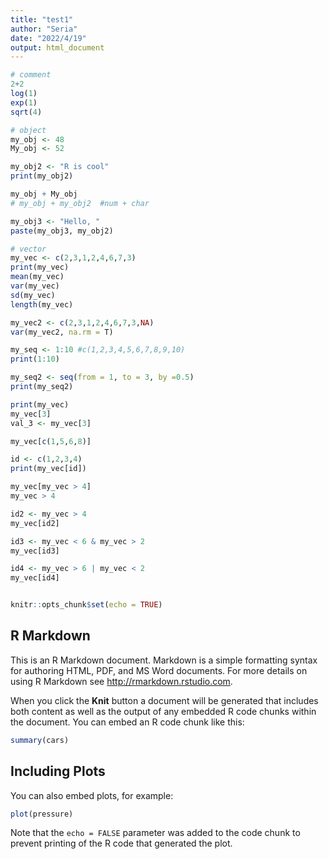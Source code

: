 ```yaml
---
title: "test1"
author: "Seria"
date: "2022/4/19"
output: html_document
---
```



```r
# comment
2+2
log(1)
exp(1)
sqrt(4)
```

```r
# object
my_obj <- 48
My_obj <- 52

my_obj2 <- "R is cool"
print(my_obj2)

my_obj + My_obj
# my_obj + my_obj2  #num + char

my_obj3 <- "Hello, "
paste(my_obj3, my_obj2)

```

```r
# vector
my_vec <- c(2,3,1,2,4,6,7,3)
print(my_vec)
mean(my_vec)
var(my_vec)
sd(my_vec)
length(my_vec)

my_vec2 <- c(2,3,1,2,4,6,7,3,NA)
var(my_vec2, na.rm = T)

my_seq <- 1:10 #c(1,2,3,4,5,6,7,8,9,10)
print(1:10)

my_seq2 <- seq(from = 1, to = 3, by =0.5)
print(my_seq2)

```

```r

print(my_vec)
my_vec[3]
val_3 <- my_vec[3]

my_vec[c(1,5,6,8)]

id <- c(1,2,3,4)
print(my_vec[id])

my_vec[my_vec > 4]
my_vec > 4

id2 <- my_vec > 4
my_vec[id2]

id3 <- my_vec < 6 & my_vec > 2
my_vec[id3]

id4 <- my_vec > 6 | my_vec < 2
my_vec[id4]


```
```r
```


```r
knitr::opts_chunk$set(echo = TRUE)
```

## R Markdown

This is an R Markdown document. Markdown is a simple formatting syntax for authoring HTML, PDF, and MS Word documents. For more details on using R Markdown see <http://rmarkdown.rstudio.com>.

When you click the **Knit** button a document will be generated that includes both content as well as the output of any embedded R code chunks within the document. You can embed an R code chunk like this:

```r
summary(cars)
```

## Including Plots

You can also embed plots, for example:

```r
plot(pressure)
```

Note that the `echo = FALSE` parameter was added to the code chunk to prevent printing of the R code that generated the plot.
